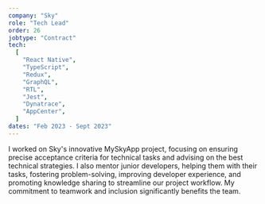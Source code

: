 ```yaml
---
company: "Sky"
role: "Tech Lead"
order: 26
jobtype: "Contract"
tech:
  [
    "React Native",
    "TypeScript",
    "Redux",
    "GraphQL",
    "RTL",
    "Jest",
    "Dynatrace",
    "AppCenter",
  ]
dates: "Feb 2023 - Sept 2023"
---
```


I worked on Sky's innovative MySkyApp project, focusing on ensuring precise acceptance criteria for technical tasks and advising on the best technical strategies. I also mentor junior developers, helping them with their tasks, fostering problem-solving, improving developer experience, and promoting knowledge sharing to streamline our project workflow. My commitment to teamwork and inclusion significantly benefits the team.

